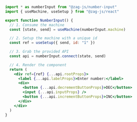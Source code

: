 ```jsx
import * as numberInput from "@zag-js/number-input"
import { useMachine, useSetup } from "@zag-js/react"

export function NumberInput() {
  // 1. Consume the machine
  const [state, send] = useMachine(numberInput.machine)

  // 2. Setup the machine with a unique id
  const ref = useSetup({ send, id: "1" })

  // 3. Grab the provided API
  const api = numberInput.connect(state, send)

  // 4. Render the component
  return (
    <div ref={ref} {...api.rootProps}>
      <label {...api.labelProps}>Enter number:</label>
      <div>
        <button {...api.decrementButtonProps}>DEC</button>
        <input {...api.inputProps} />
        <button {...api.incrementButtonProps}>INC</button>
      </div>
    </div>
  )
}
```
